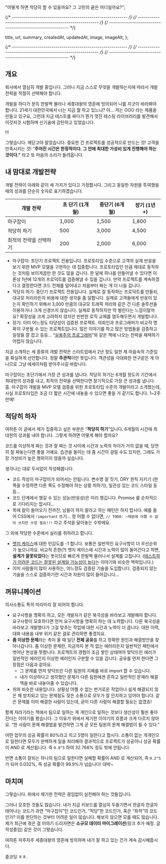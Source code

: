 

  "어떻게 하면 적당히 할 수 있을까요? 그 고민의 끝은 어디일까요?";

{/* ---------------------------------------------------------- */}
{/* ---------------------------------------------------------- */}
{/* ---------------------------------------------------------- */}

  title,
  url,
  summary,
  createdAt,
  updatedAt,
  image,
  imageAlt,
};


<ArticleJsonLd
  useAppDir
  url={url}
  title={title}
  images={[image.src]}
  authorName={authorList}
  datePublished={createdAt}
  dateModified={updatedAt}
  publisherName={authorName}
  description={summary}
  isAccessibleForFree
/>

<ArticleHeader title={title} updatedAt={updatedAt} desc={summary} />

{/* ---------------------------------------------------------- */}
{/* ---------------------------------------------------------- */}
{/* ---------------------------------------------------------- */}

## 개요

회사에서 열심히 개발 중입니다. 그러나 지금 스스로 무엇을 개발하는지에 따라서 개발 전략을 적절히 선택해야 합니다.

개발을 하다가 문득 한발짝 물러나 세종대왕의 영혼에 빙의되어 나를 지긋이 바라봐야 합니다. 21세기 대한민국에서 너는 지금 뭘 하고 있느냐? 아… 저는 OOO 라는 제품을 만들고 있구요, 그런데 지금 테스트를 짜다가 뭔가 멋진 테스팅 라이브러리를 발견해서 이것저것 시험하며 신기술에 감탄하고 있었습니다.

!!!

그렇습니다. 깨닫고야 말았습니다. 중요한 건 프로젝트를 성공적으로 만드는 것! 고객을 만족시키는 것! “**주어진 시간은 한정적이다. 그 안에 최대한 가성비 있게 진행해야 하는 것이다.”** 라고 또 마음의 소리가 들려옵니다.

## 내 맘대로 개발전략

개발 전략이 아래와 같이 세 가지가 있다고 가정합시다. 그리고 동일한 자원을 투여했을 때의 성과를 단순히 숫자로 표기하겠습니다.

| 개발 전략              | 초 단기 (1개월) | 중단기 (6개월) | 장기 (1년 +) |
| ---------------------- | --------------- | -------------- | ------------ |
| 마구잡이               | 1,000           | 1,500          | 1,800        |
| 적당히 하기            | 500             | 3,000          | 4,500        |
| 최적의 전략을 선택하기 | 200             | 2,000          | 6,000        |

- 마구잡이: 초단기 프로젝트 전용입니다. 프로토타입 수준으로 고객의 실제 반응을 보기 위한 MVP 모델을 구현하는 데 집중합니다. 프로토타입인 만큼 제대로 동작하는 것처럼 보이게끔만 한 것도 많을 겁니다. 한 달에 하나를 만들어낼 수 있다면 이론상 1년에 12개의 프로덕트를 검증해낼 수 있을 겁니다. 만약 프로젝트를 계속하겠다고 결정한다면 코드 전체를 덜어내고 처음부터 짜는 게 더 나을 겁니다.
- 적당히 하기: 중단기 프로젝트 전용입니다. 실제로 잘 동작하는 프로덕트를 만들되, 대규모 처리라든지 비용에 대한 생각을 좀 덜합니다. 실제로 고객들에게 반응이 있는지 확인하기 위해서 3,000 만큼의 대규모 트래픽 처리와 같은 건 다른 솔루션을 이용하거나 크게 신경쓰지 않습니다. 실제로 동작하지만 막 벌린다는 느낌이랄까요? 확장성을 크게 고려하지 않지만 빈번한 로직 교체를 염두해두면서 개발합니다.
- 장기: 이미 어느정도 타당성이 검증된 프로젝트. 의뢰인과 프로그래머가 비교적 명확히 구분될 수 있는 프로젝트입니다. 많은 이야기를 하고 많은 방법들을 검증하고 일정을 잘 잡고 등등… “[실용주의 프로그래머](/article/2023-09/the-pragmatic-programmer)”와 같은 책에 나오는 전략을 채택하기 어렵지 않습니다.

지금 소개하는 세 종류의 개발 전략은 스타트업에서 2년 정도 일한 제 마음속의 기준임을 확실하게 선언합니다. 정말 **주관적**이란 뜻입니다. 객관성을 극대화한 연구같은 게 아니므로 그냥 에세이처럼 받아주시길 바랍니다.

마구잡이는 초단기에서 가장 큰 성과를 냅니다. 적당히 하기는 6개월 정도의 기간에서 최대한의 성과를 내고, 최적의 전략을 선택한다면 장기적으로 가장 큰 성과를 냅니다. 흠. 마구잡이 개발을 MVP 모델 검증을 위한 프로토타입 수준의 개발이라고 소개했는데, 사실 프로토타입은 조금 더 짧은 시간에 내놓을 수 있으면 좋을 거 같기도 합니다. 1~2주만에!

## 적당히 하자

여하튼 이 글에서 제가 집중하고 싶은 부분은 “**적당히 하기**”입니다. 6개월의 시간에 최대한의 성과를 내야 합니다. 그렇게 하려면 어떻게 해야 할까요?

코드를 이상하게 짜는 것과 잘 짜는 것 사이에 시간과 노력의 차이가 거의 없을 때, 당연히 잘 짜놓는다면 좋을 거예요. 습관을 들이는 데 좀 시간이 걸릴 수도 있지만, 그래도 가장 가성비가 높은 행위이지 않을까 싶습니다.

생각나는 대로 두서없이 작성해봅니다.

- 코드 작성이 마구잡이가 되어서는 안됩니다. 변수명 잘 짓기, DRY 원칙 지키기 (한쪽을 수정하면 다른 쪽도 수정해야 하는 상황 피하기), 일관성 있는 코드 스타일 등등…
- 코드 단계에서 챙길 수 있는 성능(반응성)은 미리 챙깁니다. Promise 를 순차적으로 기다리지는 맙시다…
- 목에 칼이 들어오기 전까진, 남들이 하지 말라고 하는 패턴은 하지 맙시다. 예를 들어 CSS에서 `!important` 쓰기… 정 어쩔 수 없다면, `// TODO: ~때문에 어쩔 수 없이 쓰지만 수정 필요!!!` 라고 주석을 달아놓는 수밖에요.

그 외에 적당한 수준에서 실리를 취하려고 합니다.

- [엣지 케이스](https://designbase.co.kr/dictionary/edge-case-2/)에 대한 민감도를 -1 합니다. 보통은 일반적인 요구사항이 더 우선순위가 높으니까요. 비교적 흔한(?) 엣지 케이스에 시간과 노력이 많이 들어간다고 하면, **설계가 잘못되었다**는 뜻이므로 빠르게 한발짝 물러나서 설계를 고칩니다. ([테스트하기 어려운 코드는 잘못된 설계일 가능성이 높다](https://jojoldu.tistory.com/674)는 이야기와 비슷한 맥락입니다.)
- 이미 사람들이 많이 사용하는, 어느정도 검증된 기술을 도입합니다. 검증되지 않는 기술을 스스로 검증하기란 시간과 자원이 많이 들어갑니다…

## 꺼뮤니께이션

의사소통도 특히 미리미리 잘 되어야 합니다.

- 요구사항을 명확히 하고, 모든 개발자가 같은 북극성을 바라보고 개발해야 합니다. 요구사항이 모호하다면 먼저 요구사항을 명확히 하는 데 노력합니다. 다른 북극성을 바라보고 개발했다가 그걸 맞추는 작업에 대한 시간과 노력이 더 큽니다. 대한 이력, 대화 내용을 내부 위키 같은 걸로 관리하면 좋겠지요.
- **좀 이상한 문제**라는 촉이 올 때 일단 **전체 공유**를 하고 정확한 원인과 해결방안을 찾아나갑니다. 좀 이상한 문제란, 지금까지 본 적 없는 에러라든지 일반적인 패턴에서 벗어난 현상을 뜻합니다. 프로젝트의 경험이 조금 쌓인 상태여야 맞닥뜨린 에러가 일반적인 에러인지 이상한 에러인지 구분할 수 있을 겁니다. 공유를 먼저 한다면 그 장점은 다음과 같아요.
  - 그 문제를 먼저 맞닥뜨린 다른 팀원의 지혜를 바로 import 할 수 있습니다.
  - 내가 이상하다고 생각했던 문제가 다른 팀원에겐 흔하고 일반적인 문제라 해결책을 바로 내놓아줄 수 있습니다.
- 위와 비슷한 내용입니다. 상황상 어쩔 수 없는 번거로운 작업이나 쉽게 해결되지 않은 채 방치되고 있는 문제점도 잦은 소통으로 모두가 잘 인지하고 있어야 합니다. 같은 문제를 이미 해결한 사람이 있는데, 굳이 다른 사람이 해결할 필요는 없겠죠!

함께 자라기라는 책에서 팀으로 일하는 게 개인으로 일하는 것보다 생산성이 훨씬 좋아진다는 이야기를 봤습니다. 그 이유가 위에서 제기한 이야기의 흐름과 크게 다르지 않아요. “한 사람이 문제 해결법을 발견하면 그게 곧 모든 팀원의 문제 해결법이 될 수 있다.”

어떤 업무의 성공 확률이 80%라고 치고 5명이 일한다고 합시다. 소통이 없는 개개인으로 일한다면 모두가 완벽하게 일을 처리해야 결과적으로 프로젝트가 성공이니 성공 확률이 AND 로 계산됩니다. 즉 `0.8^5` 하여 32.768% 정도 밖에 안됩니다.

반면 소통이 잘되는 하나의 팀으로 일한다면 실패할 확률이 AND 로 계산되어, 즉 `0.2^5`가 되어 0.032%, 즉 성공 확률이 99.9%가 넘습니다! 대박~

## 마치며

그렇습니다. 위에서 제기한 전략은 끊임없이 실천해야 하는 것들입니다.

그러나 모호한 것들도 많습니다. 내가 지금 키보드를 열심히 두들기면서 한글자 한글자 태어나는 코드가 과연 “마구잡이”인 코드인가, “적당”한 코드인가, 혹은 “최적”의 코드인가? 이를 판단하는 것부터 어려운 일이 많습니다. 해보지 않으면 모를 때도 많습니다. 제가 최근에 겪은 걸 이야기 드리자면은 **소규모 데이터 마이그레이션**(링크 추가 예정. 글 작성중임) 같은 것이 그렇습니다.

여하튼 자주자주 세종대왕의 영혼에 빙의하며 내가 잘 하고 있는 건가 계속 감시해줍시다.

즐코딩 ㅎㅎ.
